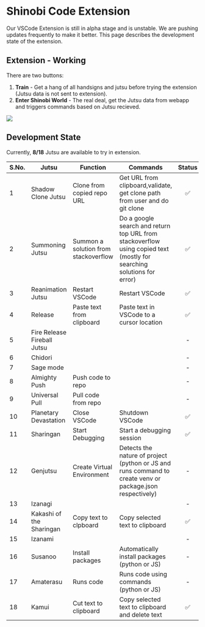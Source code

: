 # Shinobi Code Extension

Our VSCode Extension is still in alpha stage and is unstable. We are pushing updates frequently to make it better.
This page describes the development state of the extension.

## Extension - Working

There are two buttons:

1. **Train** - Get a hang of all handsigns and jutsu before trying the extension (Jutsu data is not sent to extension).
2. **Enter Shinobi World** - The real deal, get the Jutsu data from webapp and triggers commands based on Jutsu recieved.

<img src="/shinobi-code-extension.png"/>

## Development State

Currently, **8/18** Jutsu are available to try in extension.

| S.No. | Jutsu                       | Function                              | Commands                                                                   | Status |
| ----- | --------------------------- | ------------------------------------- | -------------------------------------------------------------------------- | :----: |
|   1   | Shadow Clone Jutsu          | Clone from copied repo URL            | Get URL from clipboard,validate, get clone path from user and do git clone | ✅ |
|   2   | Summoning Jutsu             | Summon a solution from stackoverflow  | Do a google search and return top URL from stackoverflow using copied text (mostly for searching solutions for error)| ✅ |
|   3   | Reanimation Jutsu           | Restart VSCode                        | Restart VSCode                                                             | ✅ |
|   4   | Release                     | Paste text from clipboard             | Paste text in VSCode to a cursor location                                  | ✅ |
|   5   | Fire Release Fireball Jutsu |                                       |                                                                            | - |
|   6   | Chidori                     |                                       |                                                                            | - |
|   7   | Sage mode                   |                                       |                                                                            | - |
|   8   | Almighty Push               | Push code to repo                     |                                                                            | - |
|   9   | Universal Pull              | Pull code from repo                   |                                                                            | - |
|   10  | Planetary Devastation       | Close VSCode                          | Shutdown VSCode                                                            | ✅ |
|   11  | Sharingan                   | Start Debugging                       | Start a debugging session                                                  | ✅ |
|   12  | Genjutsu                    | Create Virtual Environment            | Detects the nature of project (python or JS and runs command to create venv or package.json respectively) | - |
|   13  | Izanagi                     |                                       |                                                                            | - |
|   14  | Kakashi of the Sharingan    | Copy text to clpboard                 | Copy selected text to clipboard                                            | ✅ |
|   15  | Izanami                     |                                       |                                                                            | - |
|   16  | Susanoo                     | Install packages                      | Automatically install packages (python or JS)                              | - |
|   17  | Amaterasu                   | Runs code                             | Runs code using commands (python or JS)                                    | - |
|   18  | Kamui                       | Cut text to clipboard                 | Copy selected text to clipboard and delete text                            | ✅ |
